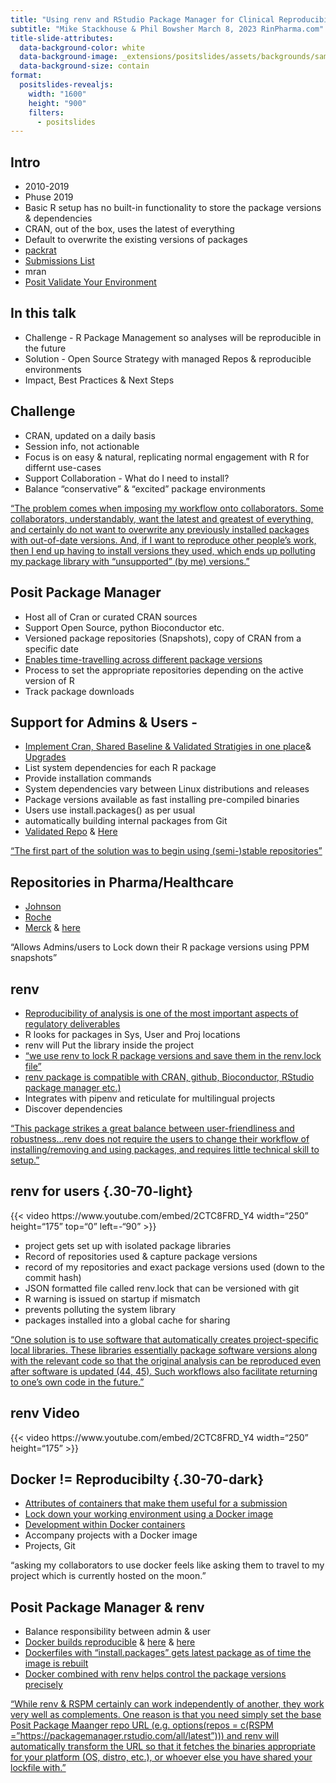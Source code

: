 ```yaml
---
title: "Using renv and RStudio Package Manager for Clinical Reproducibility"
subtitle: "Mike Stackhouse & Phil Bowsher March 8, 2023 RinPharma.com"
title-slide-attributes: 
  data-background-color: white
  data-background-image: _extensions/positslides/assets/backgrounds/sample-title-slide-option-1.png
  data-background-size: contain
format:
  positslides-revealjs: 
    width: "1600"
    height: "900"
    filters:
      - positslides
---
```


## Intro {.toc-dark}

- 2010-2019
- Phuse 2019
- Basic R setup has no built-in functionality to store the package versions & dependencies
- CRAN, out of the box, uses the latest of everything
- Default to overwrite the existing versions of packages
- [packrat](https://rstudio.github.io/packrat/)
- [Submissions List](https://github.com/philbowsher/Open-Source-in-New-Drug-Applications-NDAs-FDA/blob/main/README.md)
- mran
- [Posit Validate Your Environment](https://solutions.posit.co/envs-pkgs/environments/validation/)



## In this talk {.toc-dark}

- Challenge - R Package Management so analyses will be reproducible in the future
- Solution - Open Source Strategy with managed Repos & reproducible environments
- Impact, Best Practices & Next Steps


## Challenge {.toc-dark}
- CRAN, updated on a daily basis
- Session info, not actionable
- Focus is on easy & natural, replicating normal engagement with R for differnt use-cases
- Support Collaboration - What do I need to install?
- Balance "conservative" & "excited" package environments

[“The problem comes when imposing my workflow onto collaborators. Some collaborators, understandably, want the latest and greatest of everything, and certainly do not want to overwrite any previously installed packages with out-of-date versions. And, if I want to reproduce other people’s work, then I end up having to install versions they used, which ends up polluting my package library with “unsupported” (by me) versions.”](https://ericbryantphd.com/2020/01/06/reproducible-environments-in-r/)


## Posit Package Manager  {.toc-light}

- Host all of Cran or curated CRAN sources
- Support Open Source, python Bioconductor etc.
- Versioned package repositories (Snapshots), copy of CRAN from a specific date
- [Enables time-travelling across different package versions](https://github.com/grantmcdermott/renv-rspm)
- Process to set the appropriate repositories depending on the active version of R
- Track package downloads


## Support for Admins & Users -  {.toc-light}
- [Implement Cran, Shared Baseline & Validated Stratigies in one place](https://www.lexjansen.com/phuse-us/2020/as/AS03.pdf)& [Upgrades](https://solutions.posit.co/envs-pkgs/environments/upgrades/#what-if-an-upgrade-breaks-code)
- List system dependencies for each R package
- Provide installation commands
- System dependencies vary between Linux distributions and releases
- Package versions available as fast installing pre-compiled binaries 
- Users use install.packages() as per usual
- automatically building internal packages from Git
- [Validated Repo](https://solutions.posit.co/envs-pkgs/environments/validated/) & [Here](https://github.com/philbowsher/Creating-an-Internal-Repository-of-Validated-R-Packages/blob/main/Creating%20an%20Internal%20Repository%20of%20Validated%20R%20Packages.pdf)

["The first part of the solution was to begin using (semi-)stable repositories"](https://ericbryantphd.com/2020/01/06/reproducible-environments-in-r/)

## Repositories in Pharma/Healthcare  {.dark-section}
- [Johnson](https://youtu.be/VYKShbR-pd8?list=PL9HYL-VRX0oTu3bUoyYknD-vpR7Uq6bsR&t=645)
- [Roche](https://youtu.be/nqJsLSLd39A?t=905)
- [Merck](https://youtu.be/RBVqKi3FV30?t=1769) & [here](https://github.com/elong0527/esubdemo/blob/master/renv.lock)

"Allows Admins/users to Lock down their R package versions using PPM snapshots"


## renv  {.toc-light}

- [Reproducibility of analysis is one of the most important aspects of regulatory deliverables](https://r4csr.org/folder.html)
- R looks for packages in Sys, User and Proj locations
- renv will Put the library inside the project
- ["we use renv to lock R package versions and save them in the renv.lock file"](https://r4csr.org/folder.html)
- [renv package is compatible with CRAN, github, Bioconductor, RStudio package manager etc.)](https://nusit.nus.edu.sg/technus/renv-managing-r-packages-and-environment/)
- Integrates with pipenv and reticulate for multilingual projects
- Discover dependencies 

["This package strikes a great balance between user-friendliness and robustness...renv does not require the users to change their workflow of installing/removing and using packages, and requires little technical skill to setup. "](https://content.iospress.com/articles/data-science/ds210031)


## renv for users {.30-70-light}

{{< video https://www.youtube.com/embed/2CTC8FRD_Y4 width="250" height="175" top="0" left=-"90" >}}

- project gets set up with isolated package libraries
- Record of repositories used & capture package versions
- record of my repositories and exact package versions used (down to the commit hash)
- JSON formatted file called renv.lock that can be versioned with git
- R warning is issued on startup if mismatch
- prevents polluting the system library
- packages installed into a global cache for sharing

["One solution is to use software that automatically creates project-specific local libraries. These libraries essentially package software versions along with the relevant code so that the original analysis can be reproduced even after software is updated (44, 45). Such workflows also facilitate returning to one’s own code in the future."](https://academic.oup.com/aje/advance-article/doi/10.1093/aje/kwad007/6982711)

## renv Video {.toc-light}

{{< video https://www.youtube.com/embed/2CTC8FRD_Y4 width="250" height="175" >}}





## Docker != Reproducibilty {.30-70-dark}

- [Attributes of containers that make them useful for a submission](https://phuse.s3.eu-central-1.amazonaws.com/Deliverables/Data+Visualisation+%26+Open+Source+Technology/WP057.pdf)
- [Lock down your working environment using a Docker image](https://bookdown.org/pdr_higgins/rmrwr/introduction-to-reproducibility.html)
- [Development within Docker containers](https://solutions.posit.co/envs-pkgs/environments/deploy/index.html#example-renv-and-docker)
- Accompany projects with a Docker image
- Projects, Git

"asking my collaborators to use docker feels like asking them to travel to my project which is currently hosted on the moon."


## Posit Package Manager & renv {.toc-dark}

- Balance responsibility between admin & user
- [Docker builds reproducible](https://www.jaredlander.com/2021/03/automating-temperature-tracking/) & [here](https://rstudio.github.io/renv/articles/docker.html) & [here](https://www.ccdatalab.org/blog/how-we-use-renv-to-be-in-two-places-at-once)
- [Dockerfiles with "install.packages" gets latest package as of time the image is rebuilt](https://www.lexjansen.com/phuse-us/2020/as/AS03.pdf)
- [Docker combined with renv helps control the package versions precisely](https://www.mdpi.com/2624-8611/3/4/53)

["While renv & RSPM certainly can work independently of another, they work very well as complements. One reason is that you need simply set the base Posit Package Maanger repo URL (e.g. options(repos = c(RSPM = "https://packagemanager.rstudio.com/all/latest"))) and renv will automatically transform the URL so that it fetches the binaries appropriate for your platform (OS, distro, etc.), or whoever else you have shared your lockfile with."](https://github.com/grantmcdermott/renv-rspm)





## {.dark-section-2}


## {.dark-section-3}









